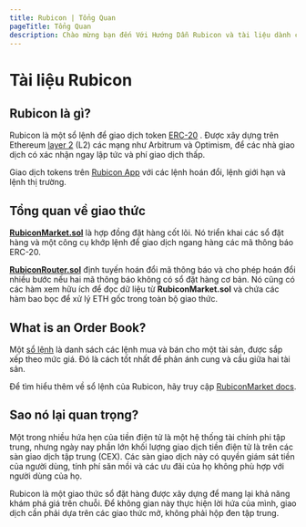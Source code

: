 ```yaml
---
title: Rubicon | Tổng Quan
pageTitle: Tổng Quan
description: Chào mừng bạn đến Với Hướng Dẫn Rubicon và tài liệu dành cho nhà phát triển
---
```


# Tài liệu Rubicon


<QuickLinks>
	<QuickLink 
		title="Câu hỏi thường gặp" 
		icon="installation" 
		href="/Câu hỏi thường gặp" 
		description="Bạn là người mới tới Rubicon? Hãy ghé xem các câu hỏi thường gặp"></QuickLink>
	<QuickLink
		title="Hướng dẫn"
		icon="openBook"
		href="/guides/trade/trade"
		description="Cách Swap, Trade, và Kiếm tiền trên Rubicon!"
	></QuickLink>
	<QuickLink
		title="RubiconMarket"
		icon="plugins"
		href="/protocol/rubicon-market/contract-overview"
		description="Tổng quan về hợp đồng sổ lệnh"
	></QuickLink>
	<QuickLink
		title="APIs"
		icon="layers"
		href="/api-guides/subgraphs/subgraphs"
		description="SDKs and Subgraphs"
	></QuickLink>
</QuickLinks>

## Rubicon là gì?

Rubicon là một sổ lệnh để giao dịch token [ERC-20](https://ethereum.org/en/developers/docs/standards/tokens/erc-20/) . Được xây dựng trên Ethereum [layer 2](https://ethereum.org/en/layer-2/) (L2) các mạng như Arbitrum và Optimism, để các nhà giao dịch có xác nhận ngay lập tức và phí giao dịch thấp.

Giao dịch tokens trên [Rubicon App](https://app.rubicon.finance/) với các lệnh hoán đổi, lệnh giới hạn và lệnh thị trường.

## Tổng quan về giao thức

[**RubiconMarket.sol**](/protocol/rubicon-market/contract-overview) là hợp đồng đặt hàng cốt lõi. Nó triển khai các sổ đặt hàng và một công cụ khớp lệnh để giao dịch ngang hàng các mã thông báo ERC-20.

[**RubiconRouter.sol**](/protocol/rubicon-router/rubicon-router) định tuyến hoán đổi mã thông báo và cho phép hoán đổi nhiều bước nếu hai mã thông báo không có sổ đặt hàng cơ bản. Nó cũng có các hàm xem hữu ích để đọc dữ liệu từ **RubiconMarket.sol** và chứa các hàm bao bọc để xử lý ETH gốc trong toàn bộ giao thức.
## What is an Order Book?

Một [sổ lệnh](https://en.wikipedia.org/wiki/Order_book) là danh sách các lệnh mua và bán cho một tài sản, được sắp xếp theo mức giá. Đó là cách tốt nhất để phản ánh cung và cầu giữa hai tài sản.

Để tìm hiểu thêm về sổ lệnh của Rubicon, hãy truy cập [RubiconMarket docs](/protocol/rubicon-market/contract-overview).

## Sao nó lại quan trọng?

Một trong nhiều hứa hẹn của tiền điện tử là một hệ thống tài chính phi tập trung, nhưng ngày nay phần lớn khối lượng giao dịch tiền điện tử là trên các sàn giao dịch tập trung (CEX). Các sàn giao dịch này có quyền giám sát tiền của người dùng, tính phí săn mồi và các ưu đãi của họ không phù hợp với người dùng của họ.

Rubicon là một giao thức sổ đặt hàng được xây dựng để mang lại khả năng khám phá giá trên chuỗi. Để không gian này thực hiện lời hứa của mình, giao dịch cần phải dựa trên các giao thức mở, không phải hộp đen tập trung.